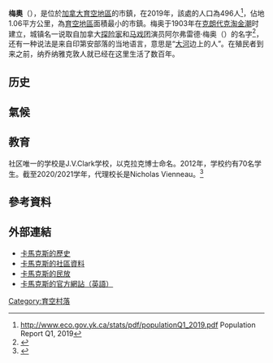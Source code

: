 {{Infobox settlement
|native_name = {{lang|en|Village of Mayo}}{{en}}
|settlement_type = [[鎮|鎮]]（{{lang|en|Town}}）
|official_name          = 梅奧
|other_name             =
|nickname               =
|motto                  =
|image_skyline          =
|imagesize              =
|image_caption          =
|image_flag             =
|flag_size              =
|image_seal             =
|seal_size              =
|image_shield           =
|shield_size            =
|image_blank_emblem     =
|blank_emblem_size      =
|image_map              = 
|mapsize                =
|map_caption            =
|image_dot_map          =
|pushpin_map            = Canada<!-- the name of a location map as per http://en.wikipedia.org/wiki/Template:Location_map -->
|pushpin_label_position = <!-- the position of the pushpin label: left, right, top, bottom, none -->
|coordinates_region     = CA-YT
|subdivision_type       = [[國家|國家]]
|subdivision_name       = {{CAN}}
|subdivision_type1      = [[城市|城市]]
|subdivision_name1      = {{flag|Yukon}}
|government_type        =
|leader_title           =
|leader_name            =
|leader_title1          =
|leader_name1           =
|established_title      =
|established_date       =
|established_title2     =
|established_date2      =
|established_title3     =
|established_date3      =
|area_magnitude         =
|area_footnotes         =
|area_total_km2         = 
|area_land_km2          = 1.06
|area_water_km2         =
|population_as_of       = 2016
|population_footnotes   =
|population_note        =
|population_total       = 226<ref>{{Cite web |url=http://www12.statcan.gc.ca/census-recensement/2011/dp-pd/hlt-fst/pd-pl/Table-Tableau.cfm?LANG=Eng&T=302&SR=1&S=51&O=A&RPP=9999&CMA=0&PR=60 |title=存档副本 |accessdate=2017-02-27 |archive-date=2017-06-30 |archive-url=https://web.archive.org/web/20170630190826/http://www12.statcan.gc.ca/census-recensement/2011/dp-pd/hlt-fst/pd-pl/Table-Tableau.cfm?LANG=Eng&T=302&SR=1&S=51&O=A&RPP=9999&CMA=0&PR=60 |dead-url=no }}</ref>
|population_density_km2 = 213.2
|population_density_sq_mi =
|population_blank1_title = 人口增長<small>（2011－2016年）</small>
|population_blank1       = {{decrease}}11.5% 
|latd=63|latm=35 |lats=30|latNS=N
|longd=135 |longm=53 |longs=44 |longEW=W
|timezone               = [[太平洋时区|太平洋时区]]
|utc_offset             = -8
|timezone_DST           = [[太平洋时区|太平洋时区]]
|utc_offset_DST         = -7
|elevation_footnotes    =
|elevation_m            =
|elevation_ft           = 
|coordinates_display    = inline,title
|postal_code_type       = 
|postal_code            = 
|area_code              =
|blank1_name            =
|blank1_info            =
|blank2_name            =
|blank2_info            =
|website                =
|footnotes              =
}}

'''梅奧'''（{{lang-en|Mayo}}），是位於[[加拿大|加拿大]][[育空地區|育空地區]]的市鎮，在2019年，該處的人口為496人<ref>http://www.eco.gov.yk.ca/stats/pdf/populationQ1_2019.pdf {{Wayback|url=http://www.eco.gov.yk.ca/stats/pdf/populationQ1_2019.pdf |date=20190821080843 }} Population Report Q1, 2019</ref>，佔地1.06平方公里，為[[育空地區|育空地區]]面積最小的市鎮。梅奥于1903年在[[克朗代克淘金潮|克朗代克淘金潮]]时建立，城镇名一说取自加拿大[[探险家|探险家]]和[[马戏团|马戏团]]演员阿尔弗雷德·梅奥（{{lang-en|Alfred Mayo}}）的名字<ref>{{Cite web |url=http://www.yukonweb.com/community/mayo/ |title=YukonWeb: The Village of Mayo |access-date=6 October 2005 |archive-url=https://www.webcitation.org/672hyV5bQ?url=http://www.yukonweb.com/community/mayo/ |archive-date=19 April 2012 |url-status=dead }}</ref>，还有一种说法是来自印第安部落{{tsl|en|First Nation of Na-Cho Nyak Dun|纳乔纳雅克敦人}}的当地语言{{tsl|en|Northern Tutchone|北图乔克语}}，意思是“[[育空河|大河]]边上的人”。在殖民者到来之前，纳乔纳雅克敦人就已经在这里生活了数百年。

== 历史 ==
== 氣候 ==
{{Weather box
|location = [[梅奥机场|梅奧機場]]在1981至2010年的氣候資料
|metric first = yes
|single line = yes
|Jan record high C = 10.1
|Feb record high C = 12.2
|Mar record high C = 14.6
|Apr record high C = 22.8
|May record high C = 33.5
|Jun record high C = 36.1
|Jul record high C = 35.6
|Aug record high C = 32.6
|Sep record high C = 26.7
|Oct record high C = 22.6
|Nov record high C = 13.9
|Dec record high C = 11.8
|year record high C = 36.1
|Jan high C = -18.0
|Feb high C = -11.7
|Mar high C = -2.9
|Apr high C = 7.2
|May high C = 15.2
|Jun high C = 21.4
|Jul high C = 22.8
|Aug high C = 19.5
|Sep high C = 12.0
|Oct high C = 1.2
|Nov high C = -10.9
|Dec high C = -14.7
|year high C = 3.4
|Jan mean C = -23.1
|Feb mean C = -17.9
|Mar mean C = -9.6
|Apr mean C = 1.0
|May mean C = 8.8
|Jun mean C = 14.5
|Jul mean C = 16.1
|Aug mean C = 13.1
|Sep mean C = 6.4
|Oct mean C = -2.7
|Nov mean C = -15.3
|Dec mean C = -19.9
|year mean C = -2.4
|Jan low C = -28.2
|Feb low C = -24.1
|Mar low C = -16.3
|Apr low C = -5.2
|May low C = 2.2
|Jun low C = 7.5
|Jul low C = 9.4
|Aug low C = 6.7
|Sep low C = 0.9
|Oct low C = -6.5
|Nov low C = -19.7
|Dec low C = -25.1
|year low C = -8.2
|Jan record low C = -58.3
|Feb record low C = -62.2
|Mar record low C = -48.9
|Apr record low C = -41.1
|May record low C = -21.7
|Jun record low C = -3.9
|Jul record low C = -2.8
|Aug record low C = -10.6
|Sep record low C = -15.6
|Oct record low C = -36.7
|Nov record low C = -50.6
|Dec record low C = -57.8
|year record low C = -62.2
|precipitation colour = green
|Jan precipitation mm = 18.3
|Feb precipitation mm = 13.0
|Mar precipitation mm = 9.9
|Apr precipitation mm = 8.8
|May precipitation mm = 23.2
|Jun precipitation mm = 39.0
|Jul precipitation mm = 50.2
|Aug precipitation mm = 44.6
|Sep precipitation mm = 38.7
|Oct precipitation mm = 27.0
|Nov precipitation mm = 21.1
|Dec precipitation mm = 19.8
|year precipitation mm = 313.5
|rain colour = green
|Jan rain mm = 0.3
|Feb rain mm = 0.0
|Mar rain mm = 0.1
|Apr rain mm = 2.9
|May rain mm = 22.2
|Jun rain mm = 38.9
|Jul rain mm = 50.2
|Aug rain mm = 44.5
|Sep rain mm = 34.8
|Oct rain mm = 9.4
|Nov rain mm = 0.3
|Dec rain mm = 0.3
|year rain mm = 203.8
|Jan snow cm = 28.3
|Feb snow cm = 20.2
|Mar snow cm = 14.5
|Apr snow cm = 7.8
|May snow cm = 1.0
|Jun snow cm = 0.1
|Jul snow cm = 0.0
|Aug snow cm = 0.3
|Sep snow cm = 3.9
|Oct snow cm = 23.0
|Nov snow cm = 31.8
|Dec snow cm = 29.8
|year snow cm = 160.6
|Jan humidity = 81.1
|Feb humidity = 75.1
|Mar humidity = 61.9
|Apr humidity = 45.4
|May humidity = 38.4
|Jun humidity = 39.6
|Jul humidity = 46.4
|Aug humidity = 50.7
|Sep humidity = 56.3
|Oct humidity = 71.3
|Nov humidity = 80.1
|Dec humidity = 81.5
|year humidity = 60.6
|unit precipitation days = 0.2 mm
|Jan precipitation days = 11.1
|Feb precipitation days = 8.3
|Mar precipitation days = 6.4
|Apr precipitation days = 5.2
|May precipitation days = 9.9
|Jun precipitation days = 12.8
|Jul precipitation days = 15.1
|Aug precipitation days = 13.9
|Sep precipitation days = 12.8
|Oct precipitation days = 12.6
|Nov precipitation days = 11.9
|Dec precipitation days = 11.2
|year precipitation days = 131.2
|unit rain days = 0.2 mm
|Jan rain days = 0.2
|Feb rain days = 0.1
|Mar rain days = 0.2
|Apr rain days = 1.9
|May rain days = 9.7
|Jun rain days = 12.8
|Jul rain days = 15.1
|Aug rain days = 13.9
|Sep rain days = 11.6
|Oct rain days = 4.6
|Nov rain days = 0.3
|Dec rain days = 0.2
|year rain days = 70.3
|unit snow days = 0.2 cm
|Jan snow days = 12.2
|Feb snow days = 9.1
|Mar snow days = 6.9
|Apr snow days = 3.9
|May snow days = 0.5
|Jun snow days = 0.0
|Jul snow days = 0.0
|Aug snow days = 0.1
|Sep snow days = 1.5
|Oct snow days = 9.3
|Nov snow days = 13.0
|Dec snow days = 12.3
|year snow days = 68.7
|source 1 = [[加拿大环境部|加拿大环境部]]<ref name="ccn">{{cite web | publisher = [[Environment_Canada|Environment Canada]] | url = ftp://client_climate@ftp.tor.ec.gc.ca/Pub/Normals/English/English_CSV_files/YT/YT_BEAV-WHIT_ENG.csv | format = CSV (2874 KB) | id = Climate ID: 2100700 | title = Mayo A | work = Canadian Climate Normals 1981–2010 | accessdate = 2014-02-20 }}{{Dead link|date=2018年6月 |bot=InternetArchiveBot |fix-attempted=no }}</ref><ref name="March 2016">{{cite web 
| publisher = [[Environment_Canada|Environment Canada]] 
| url = http://climate.weather.gc.ca/climate_data/daily_data_e.html?hlyRange=2013-11-12%7C2017-02-04&dlyRange=2013-11-14%7C2017-02-04&mlyRange=%7C&StationID=51426&Prov=YT&urlExtension=_e.html&searchType=stnName&optLimit=yearRange&StartYear=1840&EndYear=2017&selRowPerPage=25&Line=1&searchMethod=contains&txtStationName=mayo&timeframe=2&Day=1&Year=2016&Month=3 
| id = Climate ID: 2100701 
| title = Daily Data Report for March 2016 
| work = Canadian Climate Data 
| accessdate = 5 February 2017 
| archive-date = 2017-02-06 
| archive-url = https://web.archive.org/web/20170206022156/http://climate.weather.gc.ca/climate_data/daily_data_e.html?hlyRange=2013-11-12%7C2017-02-04&dlyRange=2013-11-14%7C2017-02-04&mlyRange=%7C&StationID=51426&Prov=YT&urlExtension=_e.html&searchType=stnName&optLimit=yearRange&StartYear=1840&EndYear=2017&selRowPerPage=25&Line=1&searchMethod=contains&txtStationName=mayo&timeframe=2&Day=1&Year=2016&Month=3 
| dead-url = no 
}}</ref>
}}

== 教育 ==
社区唯一的学校是J.V.Clark学校，以克拉克博士命名。2012年，学校约有70名学生。截至2020/2021学年，代理校长是Nicholas Vienneau。<ref>{{Cite web |url=http://jvc.yukonschools.ca/staff.html |title=School staff |access-date=2021-12-20 |archive-date=2021-12-20 |archive-url=https://web.archive.org/web/20211220034809/http://jvc.yukonschools.ca/staff.html |dead-url=no }}</ref>

== 參考資料 ==
{{reflist|30em}}

== 外部連結 ==
* [https://web.archive.org/web/20050509075135/http://www.yukonalaska.com/communities/carmackshist.html 卡馬克斯的歷史]
* [https://web.archive.org/web/20050324010553/http://yukoncommunities.yk.ca/communities/carmacks 卡馬克斯的社區資料]
* [http://www.lscfn.ca 卡馬克斯的民放] {{Wayback|url=http://www.lscfn.ca/ |date=20200516000422 }}
* [http://www.carmacks.ca 卡馬克斯的官方網詀（英語）] {{Wayback|url=http://www.carmacks.ca/ |date=20200319123337 }}
{{育空行政区划}}
[[Category:育空村落|Category:育空村落]]